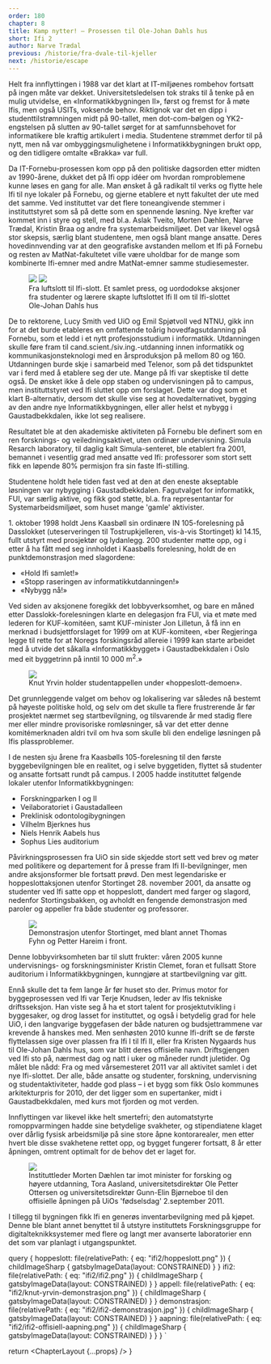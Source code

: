 ```yaml
---
order: 180
chapter: 8
title: Kamp nytter! — Prosessen til Ole-Johan Dahls hus
short: Ifi 2
author: Narve Trædal
previous: /historie/fra-dvale-til-kjeller
next: /historie/escape
---
```



Helt fra innflyttingen i 1988 var det klart at IT-miljøenes rombehov fortsatt på ingen måte var dekket. 
Universitetsledelsen tok straks til å tenke på en mulig utvidelse, en «Informatikkbygningen II», først og 
fremst for å møte Ifis, men også USITs, voksende behov. Riktignok var det en dipp i studenttilstrømningen midt 
på 90-tallet, men dot-com-bølgen og YK2-engstelsen på slutten av 90-tallet sørget for at samfunnsbehovet for 
informatikere ble kraftig artikulert i media. Studentene strømmet derfor til på nytt, men nå var 
ombyggingsmulighetene i Informatikkbygningen brukt opp, og den tidligere omtalte «Brakka» var full.

Da IT-Fornebu-prosessen kom opp på den politiske dagsorden etter midten av 1990-årene, dukket det på Ifi opp 
idéer om hvordan romproblemene kunne løses en gang for alle. Man ønsket å gå radikalt til verks og flytte 
hele Ifi til nye lokaler på Fornebu, og gjerne etablere et nytt fakultet der ute med det samme. Ved instituttet 
var det flere toneangivende stemmer i instituttstyret som så på dette som en spennende løsning. Nye krefter var 
kommet inn i styre og stell, med bl.a. Aslak Tveito, Morten Dæhlen, Narve Trædal, Kristin Braa og andre fra 
systemarbeidsmiljøet. Det var likevel også stor skepsis, særlig blant studentene, men også blant mange ansatte. 
Deres hovedinnvending var at den geografiske avstanden mellom et Ifi på Fornebu og resten av MatNat-fakultetet 
ville være uholdbar for de mange som kombinerte Ifi-emner med andre MatNat-emner samme studiesemester.

<Figure position="end">
  <Image src={props.data.hoppeslott} />
  <Image src={props.data.ifi2} />
  <Figcaption>
    Fra luftslott til Ifi-slott. Et samlet press, og uordodokse aksjoner fra studenter og lærere skapte luftslottet 
    Ifi II om til Ifi-slottet Ole-Johan Dahls hus
  </Figcaption>
</Figure>

De to rektorene, Lucy Smith ved UiO og Emil Spjøtvoll ved NTNU, gikk inn for at det burde etableres en 
omfattende toårig hovedfagsutdanning på Fornebu, som et ledd i et nytt profesjonsstudium i informatikk. 
Utdanningen skulle føre fram til cand.scient./<wbr />siv.ing.-utdanning innen informatikk og
kommunikasjonsteknologi med en årsproduksjon på mellom 80 og 160. Utdanningen burde skje i samarbeid med 
Telenor, som på det tidspunktet var i ferd med å etablere seg der ute. Mange på Ifi var skeptiske til dette 
også. De ønsket ikke å dele opp staben og undervisningen på to campus, men instituttstyret ved Ifi sluttet 
opp om forslaget. Dette var dog som et klart B-alternativ, dersom det skulle vise seg at hovedalternativet, 
bygging av den andre nye Informatikkbygningen, eller aller helst et nybygg i Gaustadbekkdalen, ikke lot 
seg realisere.

Resultatet ble at den akademiske aktiviteten på Fornebu ble definert som en ren forsknings- og veiledningsaktivet, 
uten ordinær undervisning. Simula Resarch laboratory, til daglig kalt Simula-senteret, ble etablert fra 2001, 
bemannet i vesentlig grad med ansatte ved Ifi: professorer som stort sett fikk en løpende 80% permisjon fra 
sin faste Ifi-stilling.

Studentene holdt hele tiden fast ved at den at den eneste akseptable løsningen var nybygging i Gaustadbekkdalen. 
Fagutvalget for informatikk, FUI, var særlig aktive, og fikk god støtte, bl.a. fra representantar for 
Systemarbeidsmiljøet, som huset mange 'gamle' aktivister.

<p>1. oktober 1998 holdt Jens Kaasbøll sin ordinære IN 105-forelesning på Dasslokket (uteserveringen til 
Tostrupkjelleren, vis-à-vis Stortinget) kl 14.15, fullt utstyrt med prosjektør og lydanlegg. 200 studenter 
møtte opp, og i etter å ha fått med seg innholdet i Kaasbølls forelesning, holdt de en punktdemonstrasjon 
med slagordene:</p>

* «Hold Ifi samlet!»
* «Stopp raseringen av informatikkutdanningen!»
* «Nybygg nå!»

Ved siden av aksjonene foregikk det lobbyverksomhet, og bare en måned etter Dasslokk-forelesningen klarte en 
delegasjon fra FUI, via et møte med lederen for KUF-komitéen, samt KUF-minister Jon Lilletun, å få inn en 
merknad i budsjettforslaget for 1999 om at KUF-komiteen, «ber Regjeringa legge til rette for at Noregs 
forskingsråd allereie i 1999 kan starte arbeidet med å utvide det såkalla «Informatikkbygget» i 
Gaustadbekkdalen i Oslo med eit byggetrinn på inntil 10 000 m<sup>2</sup>.»

<Figure position="end">
  <Image src={props.data.appell} />
  <Figcaption>Knut Yrvin holder studentappellen under «hoppeslott-demoen».</Figcaption>
</Figure>

Det grunnleggende valget om behov og lokalisering var således nå bestemt på høyeste politiske hold, og selv om 
det skulle ta flere frustrerende år før prosjektet nærmet seg startbevilgning, og tilsvarende år med stadig 
flere mer eller mindre provisoriske romløsninger, så var det etter denne komitémerknaden aldri tvil om hva som 
skulle bli den endelige løsningen på Ifis plassproblemer.

I de nesten sju årene fra Kaasbølls 105-forelesning til den første byggebevilgningen ble en realitet, og i 
selve byggetiden, flyttet så studenter og ansatte fortsatt rundt på campus. I 2005 hadde instituttet følgende 
lokaler utenfor Informatikkbygningen:

* Forskningparken I og II
* Veilaboratoriet i Gaustadalleen
* Preklinisk odontologibygningen
* Vilhelm Bjerknes hus
* Niels Henrik Aabels hus
* Sophus Lies auditorium

Påvirkningsprosessen fra UiO sin side skjedde stort sett ved brev og møter med politikere og departement for å 
presse fram Ifi II-bevilgninger, men andre aksjonsformer ble fortsatt prøvd. Den mest legendariske er 
hoppeslottaksjonen utenfor Stortinget 28. november 2001, da ansatte og studenter ved Ifi satte opp et hoppeslott, 
dandert med farger og slagord, nedenfor Stortingsbakken, og avholdt en fengende demonstrasjon med paroler og 
appeller fra både studenter og professorer.

<Figure position="end">
  <Image src={props.data.demonstrasjon} />
  <Figcaption>Demonstrasjon utenfor Stortinget, med blant annet Thomas Fyhn og Petter Hareim i front.</Figcaption>
</Figure>

Denne lobbyvirksomheten bar til slutt frukter: våren 2005 kunne undervisnings- og forskningsminister Kristin 
Clemet, foran et fullsatt Store auditorium i Informatikkbygningen, kunngjøre at startbevilgning var gitt.

Ennå skulle det ta fem lange år før huset sto der. Primus motor for byggeprosessen ved Ifi var Terje Knudsen, 
leder av Ifis tekniske driftsseksjon. Han viste seg å ha et stort talent for prosjektutvikling i byggesaker, og 
drog lasset for instituttet, og også i betydelig grad for hele UiO, i den langvarige byggefasen der både naturen 
og budsjettrammene var krevende å hanskes med. Men senhøsten 2010 kunne Ifi-drift se de første flyttelassen sige 
over plassen fra Ifi I til Ifi II, eller fra Kristen Nygaards hus til Ole-Johan Dahls hus, som var blitt deres 
offisielle navn. Driftsgjengen ved Ifi sto på, nærmest dag og natt i uker og måneder rundt juletider. Og 
målet ble nådd: Fra og med vårsemesteret 2011 var all aktivitet samlet i det nye Ifi-slottet. Der alle, både 
ansatte og studenter, forskning, undervisning og studentaktiviteter, hadde god plass – i et bygg som fikk Oslo 
kommunes arkitekturpris for 2010, der det ligger som en supertanker, midt i Gaustadbekkdalen, med kurs mot 
fjorden og mot verden.

Innflyttingen var likevel ikke helt smertefri; den automatstyrte romoppvarmingen hadde sine betydelige svakheter, 
og stipendiatene klaget over dårlig fysisk arbeidsmiljø på sine store åpne kontorarealer, men etter hvert ble 
disse svakhetene rettet opp, og bygget fungerer fortsatt, 8 år etter åpningen, omtrent optimalt for de behov det 
er laget for.

<Figure>
  <Image src={props.data.aapning} />
  <Figcaption>
    Instituttleder Morten Dæhlen tar imot minister for forsking og høyere utdanning, Tora Aasland, 
    universitetsdirektør Ole Petter Ottersen og universitetsdirektør Gunn-Elin Bjørneboe til den offisielle 
    åpningen på UiOs 'fødselsdag' 2.september 2011.
  </Figcaption>
</Figure>

I tillegg til bygningen fikk Ifi en generøs inventarbevilgning med på kjøpet. Denne ble blant annet benyttet til å 
utstyre instituttets Forskningsgruppe for digitalteknikksystemer med flere og langt mer avanserte laboratorier 
enn det som var planlagt i utgangspunktet.

  query {
    hoppeslott: file(relativePath: { eq: "ifi2/hoppeslott.png" }) {
      childImageSharp {
        gatsbyImageData(layout: CONSTRAINED)
      }
    }
    ifi2: file(relativePath: { eq: "ifi2/ifi2.png" }) {
      childImageSharp {
        gatsbyImageData(layout: CONSTRAINED)
      }
    }
    appell: file(relativePath: { eq: "ifi2/knut-yrvin-demonstrasjon.png" }) {
      childImageSharp {
        gatsbyImageData(layout: CONSTRAINED)
      }
    }
    demonstrasjon: file(relativePath: { eq: "ifi2/ifi2-demonstrasjon.jpg" }) {
      childImageSharp {
        gatsbyImageData(layout: CONSTRAINED)
      }
    }
    aapning: file(relativePath: { eq: "ifi2/ifi2-offisiell-aapning.png" }) {
      childImageSharp {
        gatsbyImageData(layout: CONSTRAINED)
      }
    }
  }
`

  return <ChapterLayout {...props} />
}


